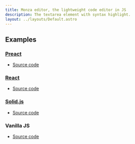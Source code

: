 ```yaml
---
title: Monza editor, the lightweight code editor in JS
description: The textarea element with syntax highlight.
layout: ../layouts/Default.astro
---
```



<Readme />

## Examples

### [Preact](https://preactjs.com/)

- [Source code](https://github.com/raviqqe/monza-editor/blob/main/doc/src/components/preact/Example.tsx)

<PreactExample />

### [React](https://react.dev/)

- [Source code](https://github.com/raviqqe/monza-editor/blob/main/doc/src/components/react/Example.tsx)

<ReactExample />

### [Solid.js](https://www.solidjs.com/)

- [Source code](https://github.com/raviqqe/monza-editor/blob/main/doc/src/components/solid/Example.tsx)

<SolidExample />

### Vanilla JS

- [Source code](https://github.com/raviqqe/monza-editor/blob/main/doc/src/components/VanillaExample.astro)

<VanillaExample />
